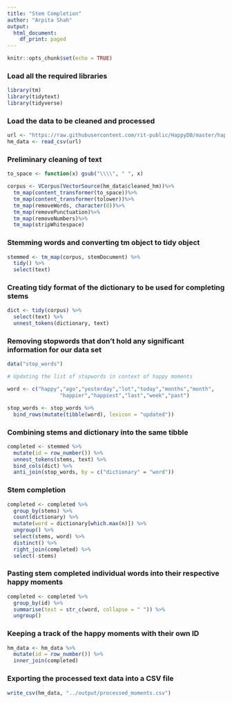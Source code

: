 ```yaml
---
title: "Stem Completion"
author: "Arpita Shah"
output:
  html_document:
    df_print: paged
---
```


```r
knitr::opts_chunk$set(echo = TRUE)
```

### Load all the required libraries

```r
library(tm)
library(tidytext)
library(tidyverse)
```


### Load the data to be cleaned and processed

```r
url <- "https://raw.githubusercontent.com/rit-public/HappyDB/master/happydb/data/cleaned_hm.csv"
hm_data <- read_csv(url)
```

### Preliminary cleaning of text

```r
to_space <- function(x) gsub("\\\\", " ", x)

corpus <- VCorpus(VectorSource(hm_data$cleaned_hm))%>%
  tm_map(content_transformer(to_space))%>%
  tm_map(content_transformer(tolower))%>%
  tm_map(removeWords, character(0))%>%
  tm_map(removePunctuation)%>%
  tm_map(removeNumbers)%>%
  tm_map(stripWhitespace)
```

### Stemming words and converting tm object to tidy object

```r
stemmed <- tm_map(corpus, stemDocument) %>%
  tidy() %>%
  select(text)
```

### Creating tidy format of the dictionary to be used for completing stems

```r
dict <- tidy(corpus) %>%
  select(text) %>%
  unnest_tokens(dictionary, text)
```

### Removing stopwords that don't hold any significant information for our data set

```r
data("stop_words")

# Updating the list of stopwords in context of happy moments

word <- c("happy","ago","yesterday","lot","today","months","month",
                 "happier","happiest","last","week","past")

stop_words <- stop_words %>%
  bind_rows(mutate(tibble(word), lexicon = "updated"))
```

### Combining stems and dictionary into the same tibble

```r
completed <- stemmed %>%
  mutate(id = row_number()) %>%
  unnest_tokens(stems, text) %>%
  bind_cols(dict) %>%
  anti_join(stop_words, by = c("dictionary" = "word"))
```

### Stem completion

```r
completed <- completed %>%
  group_by(stems) %>%
  count(dictionary) %>%
  mutate(word = dictionary[which.max(n)]) %>%
  ungroup() %>%
  select(stems, word) %>%
  distinct() %>%
  right_join(completed) %>%
  select(-stems)
```

### Pasting stem completed individual words into their respective happy moments

```r
completed <- completed %>%
  group_by(id) %>%
  summarise(text = str_c(word, collapse = " ")) %>%
  ungroup()
```

### Keeping a track of the happy moments with their own ID

```r
hm_data <- hm_data %>%
  mutate(id = row_number()) %>%
  inner_join(completed)
```

### Exporting the processed text data into a CSV file

```r
write_csv(hm_data, "../output/processed_moments.csv")
```